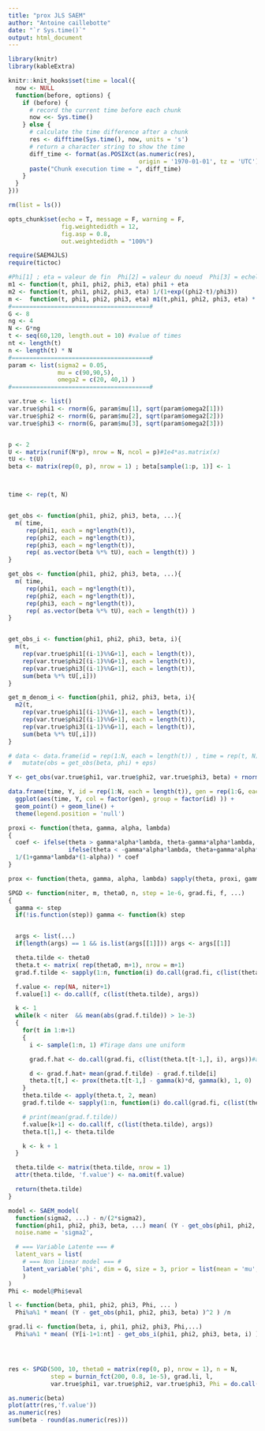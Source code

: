 ```yaml
---
title: "prox JLS SAEM"
author: "Antoine caillebotte"
date: "`r Sys.time()`"
output: html_document
---
```


<style type="text/css">
.main-container {
  max-width: 1000px;
  margin-left: auto;
  margin-right: auto;
}
</style>
  
```r
library(knitr)
library(kableExtra)

knitr::knit_hooks$set(time = local({
  now <- NULL
  function(before, options) {
    if (before) {
      # record the current time before each chunk
      now <<- Sys.time()
    } else {
      # calculate the time difference after a chunk
      res <- difftime(Sys.time(), now, units = 's')
      # return a character string to show the time
      diff_time <- format(as.POSIXct(as.numeric(res), 
                                     origin = '1970-01-01', tz = 'UTC'), "%Mmin %Ssec")
      paste("Chunk execution time = ", diff_time)
    }
  }
}))

rm(list = ls())

opts_chunk$set(echo = T, message = F, warning = F,
               fig.weightedidth = 12,
               fig.asp = 0.8,
               out.weightedidth = "100%")

require(SAEM4JLS)
require(tictoc)
```



```r
#Phi[1] ; eta = valeur de fin  Phi[2] = valeur du noeud  Phi[3] = echelle
m1 <- function(t, phi1, phi2, phi3, eta) phi1 + eta
m2 <- function(t, phi1, phi2, phi3, eta) 1/(1+exp((phi2-t)/phi3))
m <-  function(t, phi1, phi2, phi3, eta) m1(t,phi1, phi2, phi3, eta) * m2(t,phi1, phi2, phi3,eta)
#=======================================#
G <- 8
ng <- 4
N <- G*ng
t <- seq(60,120, length.out = 10) #value of times
nt <- length(t)
n <- length(t) * N
#=======================================#
param <- list(sigma2 = 0.05,
              mu = c(90,90,5),
              omega2 = c(20, 40,1) )
#=======================================#

var.true <- list()
var.true$phi1 <- rnorm(G, param$mu[1], sqrt(param$omega2[1]))
var.true$phi2 <- rnorm(G, param$mu[2], sqrt(param$omega2[2]))
var.true$phi3 <- rnorm(G, param$mu[3], sqrt(param$omega2[3]))


p <- 2
U <- matrix(runif(N*p), nrow = N, ncol = p)#1e4*as.matrix(x)
tU <- t(U)
beta <- matrix(rep(0, p), nrow = 1) ; beta[sample(1:p, 1)] <- 1



time <- rep(t, N)


get_obs <- function(phi1, phi2, phi3, beta, ...){
  m( time,
     rep(phi1, each = ng*length(t)),
     rep(phi2, each = ng*length(t)),
     rep(phi3, each = ng*length(t)),
     rep( as.vector(beta %*% tU), each = length(t)) )
}

get_obs <- function(phi1, phi2, phi3, beta, ...){
  m( time,
     rep(phi1, each = ng*length(t)),
     rep(phi2, each = ng*length(t)),
     rep(phi3, each = ng*length(t)),
     rep( as.vector(beta %*% tU), each = length(t)) )
}


get_obs_i <- function(phi1, phi2, phi3, beta, i){
  m(t, 
    rep(var.true$phi1[(i-1)%%G+1], each = length(t)),
    rep(var.true$phi2[(i-1)%%G+1], each = length(t)),
    rep(var.true$phi3[(i-1)%%G+1], each = length(t)), 
    sum(beta %*% tU[,i]))
}

get_m_denom_i <- function(phi1, phi2, phi3, beta, i){
  m2(t, 
    rep(var.true$phi1[(i-1)%%G+1], each = length(t)),
    rep(var.true$phi2[(i-1)%%G+1], each = length(t)),
    rep(var.true$phi3[(i-1)%%G+1], each = length(t)), 
    sum(beta %*% tU[,i]))
}

# data <- data.frame(id = rep(1:N, each = length(t)) , time = rep(t, N), gen = rep(1:G, each = ng*length(t))) %>%
#   mutate(obs = get_obs(beta, phi) + eps)

Y <- get_obs(var.true$phi1, var.true$phi2, var.true$phi3, beta) + rnorm(n, mean = 0 , sd = sqrt(param$sigma2) )
```

```r
data.frame(time, Y, id = rep(1:N, each = length(t)), gen = rep(1:G, each = ng*length(t)) ) %>%
  ggplot(aes(time, Y, col = factor(gen), group = factor(id) )) +
  geom_point() + geom_line() +
  theme(legend.position = 'null')
```


```r

proxi <- function(theta, gamma, alpha, lambda)
{
  coef <- ifelse(theta > gamma*alpha*lambda, theta-gamma*alpha*lambda,
                 ifelse(theta < -gamma*alpha*lambda, theta+gamma*alpha*lambda, 0))
  1/(1+gamma*lambda*(1-alpha)) * coef
}

prox <- function(theta, gamma, alpha, lambda) sapply(theta, proxi, gamma, alpha, lambda)

SPGD <- function(niter, m, theta0, n, step = 1e-6, grad.fi, f, ...)
{
  gamma <- step
  if(!is.function(step)) gamma <- function(k) step


  args <- list(...)
  if(length(args) == 1 && is.list(args[[1]])) args <- args[[1]]

  theta.tilde <- theta0
  theta.t <- matrix( rep(theta0, m+1), nrow = m+1)
  grad.f.tilde <- sapply(1:n, function(i) do.call(grad.fi, c(list(theta.tilde, i), args)))

  f.value <- rep(NA, niter+1)
  f.value[1] <- do.call(f, c(list(theta.tilde), args))

  k <- 1
  while(k < niter  && mean(abs(grad.f.tilde)) > 1e-3)
  {
    for(t in 1:m+1)
    {
      i <- sample(1:n, 1) #Tirage dans une uniform

      grad.f.hat <- do.call(grad.fi, c(list(theta.t[t-1,], i), args))#approxMCMC()

      d <- grad.f.hat+ mean(grad.f.tilde) - grad.f.tilde[i]
      theta.t[t,] <- prox(theta.t[t-1,] - gamma(k)*d, gamma(k), 1, 0)
    }
    theta.tilde <- apply(theta.t, 2, mean)
    grad.f.tilde <- sapply(1:n, function(i) do.call(grad.fi, c(list(theta.tilde, i), args)))

    # print(mean(grad.f.tilde))
    f.value[k+1] <- do.call(f, c(list(theta.tilde), args))
    theta.t[1,] <- theta.tilde

    k <- k + 1
  }

  theta.tilde <- matrix(theta.tilde, nrow = 1)
  attr(theta.tilde, 'f.value') <- na.omit(f.value)

  return(theta.tilde)
}
```


```r
model <- SAEM_model(
  function(sigma2, ...) - n/(2*sigma2),
  function(phi1, phi2, phi3, beta, ...) mean( (Y - get_obs(phi1, phi2, phi3, beta) )^2 ),
  noise.name = 'sigma2',

  # === Variable Latente === #
  latent_vars = list(
    # === Non linear model === #
    latent_variable('phi', dim = G, size = 3, prior = list(mean = 'mu', variance = 'omega2') )
    )
)
Phi <- model@Phi$eval

l <- function(beta, phi1, phi2, phi3, Phi, ... ) 
  Phi%a%1 * mean( (Y - get_obs(phi1, phi2, phi3, beta) )^2 ) /n

grad.li <- function(beta, i, phi1, phi2, phi3, Phi,...) 
  Phi%a%1 * mean( (Y[i-1+1:nt] - get_obs_i(phi1, phi2, phi3, beta, i) )*get_m_denom_i(phi1, phi2, phi3, beta, i) )* U[i,] /n




res <- SPGD(500, 10, theta0 = matrix(rep(0, p), nrow = 1), n = N,
            step = burnin_fct(200, 0.8, 1e-5), grad.li, l, 
            var.true$phi1, var.true$phi2, var.true$phi3, Phi = do.call(Phi, param))

as.numeric(beta)
plot(attr(res,'f.value'))
as.numeric(res)
sum(beta - round(as.numeric(res)))
```






